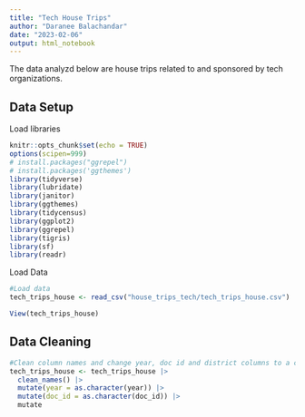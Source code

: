 ```yaml
---
title: "Tech House Trips"
author: "Daranee Balachandar"
date: "2023-02-06"
output: html_notebook
---
```


The data analyzd below are house trips related to and sponsored by tech organizations.

## Data Setup

Load libraries

```r
knitr::opts_chunk$set(echo = TRUE)
options(scipen=999)
# install.packages("ggrepel")
# install.packages('ggthemes')
library(tidyverse)
library(lubridate)
library(janitor)
library(ggthemes)
library(tidycensus)
library(ggplot2)
library(ggrepel)
library(tigris)
library(sf)
library(readr)
```

Load Data

```r
#Load data
tech_trips_house <- read_csv("house_trips_tech/tech_trips_house.csv")

View(tech_trips_house)
```
## Data Cleaning

```r
#Clean column names and change year, doc id and district columns to a character column
tech_trips_house <- tech_trips_house |> 
  clean_names() |> 
  mutate(year = as.character(year)) |> 
  mutate(doc_id = as.character(doc_id)) |> 
  mutate
  
```


